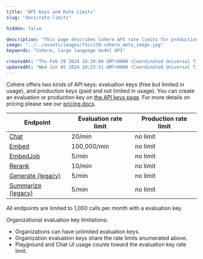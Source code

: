 ```yaml
---
title: "API Keys and Rate Limits"
slug: "docs/rate-limits"

hidden: false

description: "This page describes Cohere API rate limits for production and evaluation keys."
image: "../../assets/images/f1cc130-cohere_meta_image.jpg"  
keywords: "Cohere, large language model API"

createdAt: "Thu Feb 29 2024 18:20:04 GMT+0000 (Coordinated Universal Time)"
updatedAt: "Wed Jun 05 2024 20:23:51 GMT+0000 (Coordinated Universal Time)"
---
```

Cohere offers two kinds of API keys: evaluation keys (free but limited in usage), and production keys (paid and not limited in usage). You can create an evaluation or production key on [the API keys page](https://dashboard.cohere.com/api-keys). For more details on pricing please see our [pricing docs](https://docs.cohere.com/v2/docs/how-does-cohere-pricing-work).

| Endpoint                                   | Evaluation rate limit | Production rate limit |
| ------------------------------------------ | --------------------- | --------------------- |
| [Chat](/reference/chat)                    | 20/min                | no limit              |
| [Embed](/reference/embed)                  | 100,000/min           | no limit              |
| [EmbedJob](/reference/embed-jobs)          | 5/min                 | no limit              |
| [Rerank](/reference/rerank)                | 10/min                | no limit              |
| [Generate (legacy)](/reference/generate)   | 5/min                 | no limit              |
| [Summarize (legacy)](/reference/summarize) | 5/min                 | no limit              |


All endpoints are limited to 1,000 calls per month with a evaluation key. 

Organizational evaluation key limitations:
- Organizations can have unlimited evaluation keys.
- Organization evaluation keys share the rate limits enumerated above.
- Playground and Chat UI usage counts toward the evaluation key rate limit.